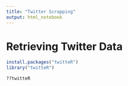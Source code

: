 ```yaml
---
title: "Twitter Scrapping"
output: html_notebook
---
```


# Retrieving Twitter Data

```r
install.packages("twitteR")
library("twitteR")

??twitteR


```

